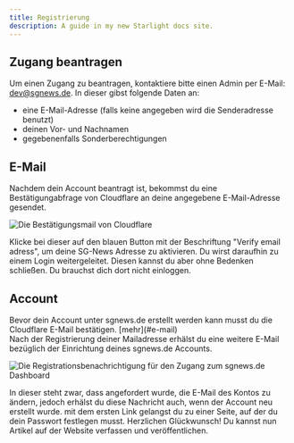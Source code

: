 ```yaml
---
title: Registrierung
description: A guide in my new Starlight docs site.
---
```



## Zugang beantragen
Um einen Zugang zu beantragen, kontaktiere bitte einen Admin per E-Mail: dev@sgnews.de. In dieser gibst folgende Daten an:
- eine E-Mail-Adresse (falls keine angegeben wird die Senderadresse benutzt)
- deinen Vor- und Nachnamen
- gegebenenfalls Sonderberechtigungen

## E-Mail
Nachdem dein Account beantragt ist, bekommst du eine Bestätigungabfrage von Cloudflare an deine angegebene E-Mail-Adresse gesendet.

![Die Bestätigungsmail von Cloudflare](../../../assets/cloudflare_email.png)

Klicke bei dieser auf den blauen Button mit der Beschriftung "Verify email adress", um deine SG-News Adresse zu aktivieren. Du wirst daraufhin zu einem Login weitergeleitet. Diesen kannst du aber ohne Bedenken schließen. Du brauchst dich dort nicht einloggen.

## Account
<Aside type="caution" title="Achtung">
  Bevor dein Account unter sgnews.de erstellt werden kann musst du die Cloudflare E-Mail bestätigen. [mehr](#e-mail)
</Aside>
Nach der Registrierung deiner Mailadresse erhälst du eine weitere E-Mail bezüglich der Einrichtung deines sgnews.de Accounts.

![Die Registrationsbenachrichtigung für den Zugang zum sgnews.de Dashboard](../../../assets/account_registration_email.jpg)

In dieser steht zwar, dass angefordert wurde, die E-Mail des Kontos zu ändern, jedoch erhälst du diese Nachricht auch, wenn der Account neu erstellt wurde. mit dem ersten Link gelangst du zu einer Seite, auf der du dein Passwort festlegen musst. Herzlichen Glückwunsch! Du kannst nun Artikel auf der Website verfassen und veröffentlichen.